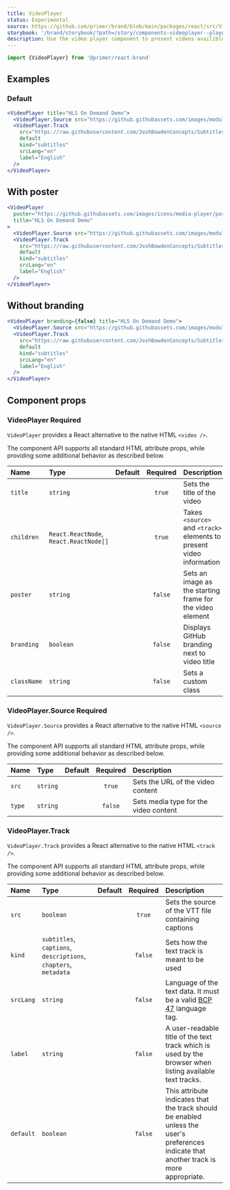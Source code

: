 ```yaml
---
title: VideoPlayer
status: Experimental
source: https://github.com/primer/brand/blob/main/packages/react/src/VideoPlayer/VideoPlayer.tsx
storybook: '/brand/storybook/?path=/story/components-videoplayer--playground'
description: Use the video player component to present videos availible via CDN or local.
---
```



```js
import {VideoPlayer} from '@primer/react-brand'
```

## Examples

### Default

```jsx live
<VideoPlayer title="HLS On Demand Demo">
  <VideoPlayer.Source src="https://github.githubassets.com/images/modules/growth/actions/ci-cd-actions.h264.mp4" />
  <VideoPlayer.Track
    src="https://raw.githubusercontent.com/JoshBowdenConcepts/Subtitles-Example/main/sample.vtt"
    default
    kind="subtitles"
    srcLang="en"
    label="English"
  />
</VideoPlayer>
```

## With poster

```jsx live
<VideoPlayer
  poster="https://github.githubassets.com/images/icons/media-player/poster.jpg"
  title="HLS On Demand Demo"
>
  <VideoPlayer.Source src="https://github.githubassets.com/images/modules/growth/actions/ci-cd-actions.h264.mp4" />
  <VideoPlayer.Track
    src="https://raw.githubusercontent.com/JoshBowdenConcepts/Subtitles-Example/main/sample.vtt"
    default
    kind="subtitles"
    srcLang="en"
    label="English"
  />
</VideoPlayer>
```

## Without branding

```jsx live
<VideoPlayer branding={false} title="HLS On Demand Demo">
  <VideoPlayer.Source src="https://github.githubassets.com/images/modules/growth/actions/ci-cd-actions.h264.mp4" />
  <VideoPlayer.Track
    src="https://raw.githubusercontent.com/JoshBowdenConcepts/Subtitles-Example/main/sample.vtt"
    default
    kind="subtitles"
    srcLang="en"
    label="English"
  />
</VideoPlayer>
```

## Component props

<h3>
  VideoPlayer <Label>Required</Label>
</h3>

`VideoPlayer` provides a React alternative to the native HTML `<video />`.

The component API supports all standard HTML attribute props, while providing some additional behavior as described below.

| Name        | Type                                   | Default | Required | Description                                                          |
| :---------- | :------------------------------------- | :-----: | :------: | :------------------------------------------------------------------- |
| `title`     | `string`                               |         |  `true`  | Sets the title of the video                                          |
| `children`  | `React.ReactNode`, `React.ReactNode[]` |         |  `true`  | Takes `<source>` and `<track>` elements to present video information |
| `poster`    | `string`                               |         | `false`  | Sets an image as the starting frame for the video element            |
| `branding`  | `boolean`                              |         | `false`  | Displays GitHub branding next to video title                         |
| `className` | `string`                               |         | `false`  | Sets a custom class                                                  |

<h3>
  VideoPlayer.Source <Label>Required</Label>
</h3>

`VideoPlayer.Source` provides a React alternative to the native HTML `<source />`.

The component API supports all standard HTML attribute props, while providing some additional behavior as described below.

| Name   | Type     | Default | Required | Description                           |
| :----- | :------- | :-----: | :------: | :------------------------------------ |
| `src`  | `string` |         |  `true`  | Sets the URL of the video content     |
| `type` | `string` |         | `false`  | Sets media type for the video content |

<h3>VideoPlayer.Track</h3>

`VideoPlayer.Track` provides a React alternative to the native HTML `<track />`.

The component API supports all standard HTML attribute props, while providing some additional behavior as described below.

| Name      | Type                                                            | Default | Required | Description                                                                                                                              |
| :-------- | :-------------------------------------------------------------- | :-----: | :------: | :--------------------------------------------------------------------------------------------------------------------------------------- |
| `src`     | `boolean`                                                       |         |  `true`  | Sets the source of the VTT file containing captions                                                                                      |
| `kind`    | `subtitles`, `captions`, `descriptions`, `chapters`, `metadata` |         | `false`  | Sets how the text track is meant to be used                                                                                              |
| `srcLang` | `string`                                                        |         | `false`  | Language of the text data. It must be a valid [BCP 47](https://r12a.github.io/app-subtags/) language tag.                                |
| `label`   | `string`                                                        |         | `false`  | A user-readable title of the text track which is used by the browser when listing available text tracks.                                 |
| `default` | `boolean`                                                       |         | `false`  | This attribute indicates that the track should be enabled unless the user's preferences indicate that another track is more appropriate. |
